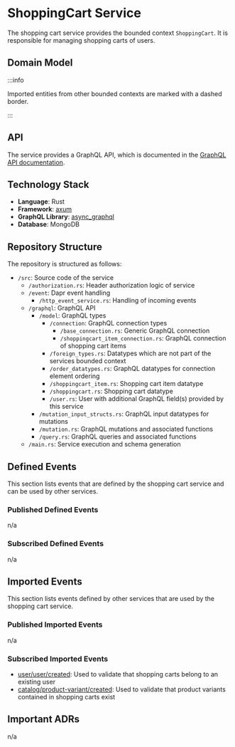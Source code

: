 
# ShoppingCart Service

The shopping cart service provides the bounded context `ShoppingCart`.
It is responsible for managing shopping carts of users.

## Domain Model

<CustomImage path="/renderedDiagrams/shoppingcartDomainModel" width="1312.5" height="252.875" />

:::info

Imported entities from other bounded contexts are marked with a dashed border.

:::

## API

The service provides a GraphQL API, which is documented in the [GraphQL API documentation](/docs/graphql/shoppingcart).

## Technology Stack

- **Language**: Rust
- **Framework**: [axum](https://docs.rs/axum/latest/axum/)
- **GraphQL Library**: [async_graphql](https://docs.rs/async-graphql/latest/async_graphql/)
- **Database**: MongoDB

## Repository Structure

The repository is structured as follows:

<div className="repository-structure">

- `/src`: Source code of the service
  - `/authorization.rs`: Header authorization logic of service
  - `/event`: Dapr event handling
    - `/http_event_service.rs`: Handling of incoming events
  - `/graphql`: GraphQL API
    - `/model`: GraphQL types
      - `/connection`: GraphQL connection types
        - `/base_connection.rs`: Generic GraphQL connection
        - `/shoppingcart_item_connection.rs`: GraphQL connection of shopping cart items
      - `/foreign_types.rs`: Datatypes which are not part of the services bounded context
      - `/order_datatypes.rs`: GraphQL datatypes for connection element ordering
      - `/shoppingcart_item.rs`: Shopping cart item datatype
      - `/shoppingcart.rs`: Shopping cart datatype
      - `/user.rs`: User with additional GraphQL field(s) provided by this service
    - `/mutation_input_structs.rs`: GraphQL input datatypes for mutations
    - `/mutation.rs`: GraphQL mutations and associated functions
    - `/query.rs`: GraphQL queries and associated functions
  - `/main.rs`: Service execution and schema generation

</div>

## Defined Events

This section lists events that are defined by the shopping cart service and can be used by other services.

### Published Defined Events

n/a

### Subscribed Defined Events

n/a

## Imported Events

This section lists events defined by other services that are used by the shopping cart service.

### Published Imported Events

n/a

### Subscribed Imported Events

- [user/user/created](/docs/docs/dev-manuals/services/user#userusercreated): Used to validate that shopping carts belong to an existing user
- [catalog/product-variant/created](/docs/docs/dev-manuals/services/catalog#catalogproduct-variantcreated): Used to validate that product variants contained in shopping carts exist

## Important ADRs

n/a
